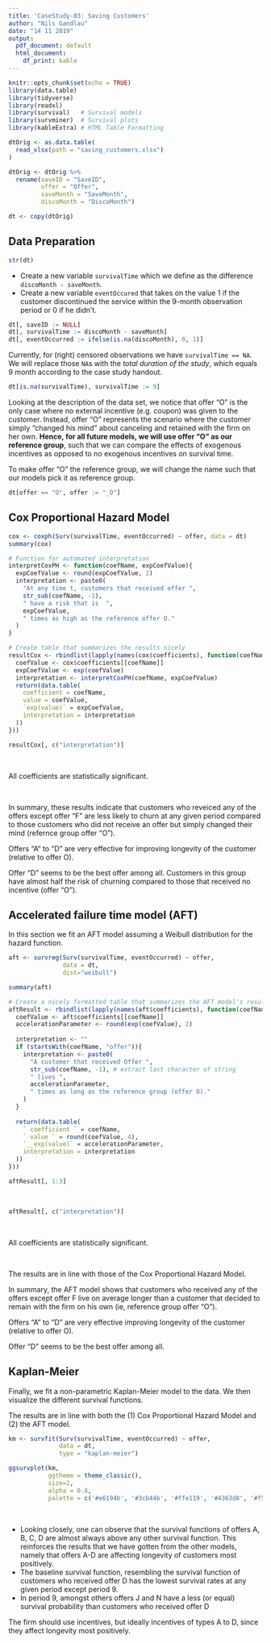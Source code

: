 ---
title: 'CaseStudy-03: Saving Customers'
author: "Nils Gandlau"
date: "14 11 2019"
output:
  pdf_document: default
  html_document:
    df_print: kable
---

```{r setup, include=FALSE, echo=FALSE}
knitr::opts_chunk$set(echo = TRUE)
library(data.table)
library(tidyverse)
library(readxl)
library(survival)   # Survival models
library(survminer)  # Survival plots
library(kableExtra) # HTML Table Formatting

dtOrig <- as.data.table(
  read_xlsx(path = "saving_customers.xlsx")
)

dtOrig <- dtOrig %>% 
  rename(saveID = "SaveID",
         offer = "Offer",
         saveMonth = "SaveMonth",
         discoMonth = "DiscoMonth")

dt <- copy(dtOrig)
```

## Data Preparation

```{r}
str(dt)
```

* Create a new variable `survivalTime` which we define as the difference `discoMonth - saveMonth`.
* Create a new variable `eventOccured` that takes on the value 1 if the customer discontinued the service within the 9-month observation period or 0 if he didn't.

```{r}
dt[, saveID := NULL]
dt[, survivalTime := discoMonth - saveMonth]
dt[, eventOccurred := ifelse(is.na(discoMonth), 0, 1)]
```

Currently, for (right) censored observations we have `survivalTime == NA`. We will replace those `NA`s with the *total duration of the study*, which equals 9 month according to the case study handout.

```{r}
dt[is.na(survivalTime), survivalTime := 9]
```

Looking at the description of the data set, we notice that offer "O" is the only case where no external incentive (e.g. coupon) was given to the customer. Instead, offer "O" represents the scenario where the customer simply "changed his mind" about canceling and retained with the firm on her own. **Hence, for all future models, we will use offer "O" as our reference group**, such that we can compare the effects of exogenous incentives as opposed to no exogenous incentives on survival time.

To make offer "O" the reference group, we will change the name such that our models pick it as reference group.

```{r}
dt[offer == "O", offer := "_O"]
```


## Cox Proportional Hazard Model

```{r}
cox <- coxph(Surv(survivalTime, eventOccurred) ~ offer, data = dt)
summary(cox)
```

```{r}
# Function for automated interpretation
interpretCoxPH <- function(coefName, expCoefValue){
  expCoefValue <- round(expCoefValue, 2)
  interpretation <- paste0(
    "At any time t, customers that received offer ",
    str_sub(coefName, -1),
    " have a risk that is  ",
    expCoefValue,
    " times as high as the reference offer O."
  )
}

# Create table that summarizes the results nicely
resultCox <- rbindlist(lapply(names(cox$coefficients), function(coefName){
  coefValue <- cox$coefficients[[coefName]]
  expCoefValue <- exp(coefValue)
  interpretation <- interpretCoxPH(coefName, expCoefValue)
  return(data.table(
    coefficient = coefName,
    value = coefValue, 
    `exp(value)` = expCoefValue,
    interpretation = interpretation
  ))
}))

resultCox[, c("interpretation")]
```

<br>

All coefficients are statistically significant.

<br>

In summary, these results indicate that customers who reveiced any of the offers except offer "F" are less likely to churn at any given period compared to those customers who did not receive an offer but simply changed their mind (refernce group offer "O").

Offers "A" to "D" are very effective for improving longevity of the customer (relative to offer O).

Offer "D" seems to be the best offer among all. Customers in this group have almost half the risk of churning compared to those that received no incentive (offer "O").


## Accelerated failure time model (AFT)

In this section we fit an AFT model assuming a Weibull distribution for the hazard function.

```{r}
aft <- survreg(Surv(survivalTime, eventOccurred) ~ offer,
               data = dt,
               dist="weibull")

summary(aft)
```


```{r}
# Create a nicely formatted table that summarizes the AFT model's result
aftResult <- rbindlist(lapply(names(aft$coefficients), function(coefName){
  coefValue <- aft$coefficients[[coefName]]
  accelerationParameter <- round(exp(coefValue), 2)
  
  interpretation <- ""
  if (startsWith(coefName, "offer")){
    interpretation <- paste0(
      "A customer that received Offer ", 
      str_sub(coefName, -1), # extract last character of string
      " lives ",
      accelerationParameter,
      " times as long as the reference group (offer O)."
    )
  }
  
  return(data.table(
    ` coefficient ` = coefName,
    ` value ` = round(coefValue, 4),
    `__exp(value)` = accelerationParameter,
    interpretation = interpretation
  ))
}))

aftResult[, 1:3]
```

<br> 

```{r}
aftResult[, c("interpretation")]
```

<br>

All coefficients are statistically significant.

<br>

The results are in line with those of the Cox Proportional Hazard Model.

In summary, the AFT model shows that customers who received any of the offers except offer F live on average longer than a customer that decided to remain with the firm on his own (ie, reference group offer "O").

Offers "A" to "D" are very effective improving longevity of the customer (relative to offer O).

Offer "D" seems to be the best offer among all.

## Kaplan-Meier

Finally, we fit a non-parametric Kaplan-Meier model to the data. We then visualize the different survival functions.

The results are in line with both the (1) Cox Proportional Hazard Model and (2) the AFT model.

```{r}
km <- survfit(Surv(survivalTime, eventOccurred) ~ offer,
              data = dt,
              type = "kaplan-meier")
```


```{r fig.height = 10, fig.width=12}
ggsurvplot(km, 
           ggtheme = theme_classic(),
           size=2,
           alpha = 0.8,
           palette = c('#e6194b', '#3cb44b', '#ffe119', '#4363d8', '#f58231', '#911eb4', '#46f0f0', '#f032e6', '#bcf60c', '#fabebe', '#008080', '#e6beff', '#9a6324', '#fffac8', '#800000', '#aaffc3', '#808000', '#ffd8b1', '#000075', '#808080', '#ffffff', '#000000'))
```

<br>

* Looking closely, one can observe that the survival functions of offers A, B, C, D are almost always above any other survival function. This reinforces the results that we have gotten from the other models, namely that offers A-D are affecting longevity of customers most positively.
* The baseline survival function, resembling the survival function of customers who received offer D has the lowest survival rates at any given period except period 9.
* In period 9, amongst others offers J and N have a less (or equal) survival probability than customers who received offer D

The firm should use incentives, but ideally incentives of types A to D, since they affect longevity most positively.